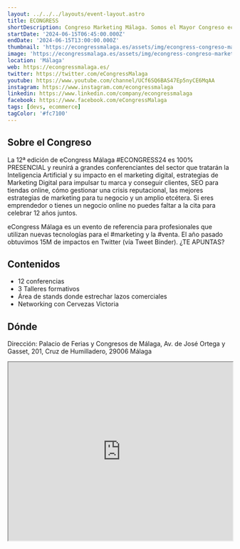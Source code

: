 ```yaml
---
layout: ../../../layouts/event-layout.astro
title: ECONGRESS
shortDescription: Congreso Marketing Málaga. Somos el Mayor Congreso ecommerce, Social Media y Marketing Digital del sur de Europa
startDate: '2024-06-15T06:45:00.000Z'
endDate: '2024-06-15T13:00:00.000Z'
thumbnail: 'https://econgressmalaga.es/assets/img/econgress-congreso-marketing.jpg'
image: 'https://econgressmalaga.es/assets/img/econgress-congreso-marketing.jpg'
location: 'Málaga'
web: https://econgressmalaga.es/
twitter: https://twitter.com/eCongressMalaga
youtube: https://www.youtube.com/channel/UCf6SQ6BAS47Ep5nyCE6MqAA
instagram: https://www.instagram.com/econgressmalaga
linkedin: https://www.linkedin.com/company/econgressmalaga
facebook: https://www.facebook.com/eCongressMalaga
tags: [devs, ecommerce]
tagColor: '#fc7100'
---
```


## Sobre el Congreso

La 12ª edición de eCongress Málaga #ECONGRESS24 es 100% PRESENCIAL y reunirá a grandes conferenciantes del sector que tratarán la Inteligencia Artificial y su impacto en el marketing digital, estrategias de Marketing Digital para impulsar tu marca y conseguir clientes, SEO para tiendas online, cómo gestionar una crisis reputacional, las mejores estrategias de marketing para tu negocio y un amplio etcétera. Si eres emprendedor o tienes un negocio online no puedes faltar a la cita para celebrar 12 años juntos.

eCongress Málaga es un evento de referencia para profesionales que utilizan nuevas tecnologías para el #marketing y la #venta. El año pasado obtuvimos 15M de impactos en Twitter (vía Tweet Binder).
¿TE APUNTAS?

## Contenidos

- 12 conferencias
- 3 Talleres formativos
- Área de stands donde estrechar lazos comerciales
- Networking con Cervezas Victoria

## Dónde

Dirección: Palacio de Ferias y Congresos de Málaga, Av. de José Ortega y Gasset, 201, Cruz de Humilladero, 29006 Málaga

<iframe
  style="width: 100%; height: 400px;"
  height="400"
  allowfullscreen=""
  loading="lazy"
  referrerpolicy="no-referrer-when-downgrade"
  src="https://www.google.com/maps/embed?pb=!1m18!1m12!1m3!1d5931.431851101655!2d2.825496776500312!3d41.984908558719575!2m3!1f0!2f0!3f0!3m2!1i1024!2i768!4f13.1!3m3!1m2!1s0x12bae6e807eb2b1f%3A0xe8702fc546414ffd!2sFacultad%20de%20Letras%20-%20Universidad%20de%20Girona!5e0!3m2!1ses!2ses!4v1717400851561!5m2!1ses!2ses"
  aria-label="Palacio de Ferias y Congresos de Málaga, Av. de José Ortega y Gasset, 201, Cruz de Humilladero, 29006 Málaga"
></iframe>

